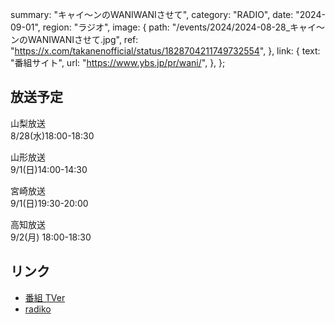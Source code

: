   summary: "キャイ～ンのWANIWANIさせて",
  category: "RADIO",
  date: "2024-09-01",
  region: "ラジオ",
  image: {
    path: "/events/2024/2024-08-28_キャイ～ンのWANIWANIさせて.jpg",
    ref: "https://x.com/takanenofficial/status/1828704211749732554",
  },
  link: {
    text: "番組サイト",
    url: "https://www.ybs.jp/pr/wani/",
  },
};

## 放送予定

山梨放送<br/>
8/28(水)18:00-18:30

山形放送<br/>
9/1(日)14:00-14:30

宮崎放送<br/>
9/1(日)19:30-20:00

高知放送<br/>
9/2(月) 18:00-18:30

## リンク

* [番組 TVer](https://tver.jp/series/srrw69kkz7)
* [radiko](https://radiko.jp/r_seasons/10019371)